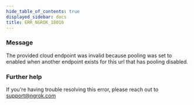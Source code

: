 ```yaml
---
hide_table_of_contents: true
displayed_sidebar: docs
title: ERR_NGROK_18016
---
```


### Message

The provided cloud endpoint was invalid because pooling was set to enabled when another endpoint exists for this url that has pooling disabled.

<ErrorDetails />

### Further help

If you're having trouble resolving this error, please reach out to [support@ngrok.com](mailto:support@ngrok.com?subject=Help%20with%20ERR_NGROK_18016)

